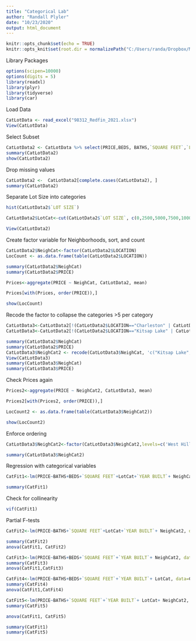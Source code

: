 ```yaml
---
title: "Categorical Lab"
author: "Randall Plyler"
date: "10/23/2020"
output: html_document
---
```


```r
knitr::opts_chunk$set(echo = TRUE)
knitr::opts_knit$set(root.dir = normalizePath("C:/Users/randa/Dropbox/Masters/Autumn/TBANLT 540 Applied Regression Analysis/Categorical Variables Lab"))
```


Library Packages

```r

options(scipen=10000)
options(digits = 5)
library(readxl)
library(plyr)
library(tidyverse)
library(car)

```

Load Data

```r

CatLotData <- read_excel("98312_Redfin_2021.xlsx")
View(CatLotData)
```

Select Subset


```r
CatLotData2 <- CatLotData %>% select(PRICE,BEDS, BATHS,`SQUARE FEET`,`LOT SIZE`,`YEAR BUILT`,`LOCATION`)
summary(CatLotData2)
show(CatLotData2)
```

Drop missing values

```r
CatLotData2 <-  CatLotData2[complete.cases(CatLotData2), ]
summary(CatLotData2)
```

Separate Lot Size into categories

```r
hist(CatLotData2$`LOT SIZE`)

CatLotData2$LotCat<-cut(CatLotData2$`LOT SIZE`, c(0,2500,5000,7500,10000,12500,15000,Inf))

View(CatLotData2)

```


Create factor variable for Neighborhoods, sort, and count

```r
CatLotData2$NeighCat<-factor(CatLotData2$LOCATION)
LocCount <- as.data.frame(table(CatLotData2$LOCATION))

summary(CatLotData2$NeighCat)
summary(CatLotData2$PRICE)

Prices<-aggregate(PRICE ~ NeighCat, CatLotData2, mean)

Prices[with(Prices, order(PRICE)),]

show(LocCount)
```

Recode the factor to collapse the categories >5 per category



```r

CatLotData3<-CatLotData2[!(CatLotData2$LOCATION=="Charleston" | CatLotData2$LOCATION=="Bremerton"),]
CatLotData3<-CatLotData2[!(CatLotData2$LOCATION=="Kitsap Lake" | CatLotData2$LOCATION=="West Hills"),]

summary(CatLotData2$NeighCat)
summary(CatLotData2$PRICE)
CatLotData3$NeighCat2 <- recode(CatLotData3$NeighCat, 'c("Kitsap Lake", "West Hills") = "West Hills"; c("Charleston", "Bremerton") = "Bremerton";')
View(CatLotData3)
summary(CatLotData3$NeighCat)
summary(CatLotData3$PRICE)


```



Check Prices again

```r
Prices2<-aggregate(PRICE ~ NeighCat2, CatLotData3, mean)

Prices2[with(Prices2, order(PRICE)),]

LocCount2 <- as.data.frame(table(CatLotData3$NeighCat2))

show(LocCount2)
```

Enforce ordering

```r
CatLotData3$NeighCat2<-factor(CatLotData3$NeighCat2,levels=c('West Hills', 'Bremerton', 'Navy Yard City', 'Charleston'))     # this is to enforce a order to the reference for the factor variable

summary(CatLotData3$NeighCat2) 

```


Regression with categorical variables

```r
CatFit1<-lm(PRICE~BATHS+BEDS+`SQUARE FEET`+LotCat+`YEAR BUILT`+ NeighCat2, data=CatLotData3)

summary(CatFit1)

```

Check for collinearity


```r
vif(CatFit1)
```


Partial F-tests

```r
CatFit2<-lm(PRICE~BATHS+`SQUARE FEET`+LotCat+`YEAR BUILT`+ NeighCat2, data=CatLotData2)

summary(CatFit2)
anova(CatFit1, CatFit2)

CatFit3<-lm(PRICE~BATHS+BEDS+`SQUARE FEET`+`YEAR BUILT`+ NeighCat2, data=CatLotData2)
summary(CatFit3)
anova(CatFit1,CatFit3)

CatFit4<-lm(PRICE~BATHS+BEDS+`SQUARE FEET`+`YEAR BUILT`+ LotCat, data=CatLotData2)
summary(CatFit4)
anova(CatFit1,CatFit4)

CatFit5<-lm(PRICE~BATHS+`SQUARE FEET`+`YEAR BUILT`+ LotCat+ NeighCat2, data=CatLotData2)
summary(CatFit5)

anova(CatFit1, CatFit5)

summary(CatFit1)
summary(CatFit5)


```


